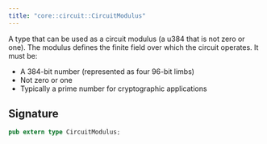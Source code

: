 ```yaml
---
title: "core::circuit::CircuitModulus"
---
```


A type that can be used as a circuit modulus (a u384 that is not zero or one).
The modulus defines the finite field over which the circuit operates. It must be:
- A 384-bit number (represented as four 96-bit limbs)
- Not zero or one
- Typically a prime number for cryptographic applications



## Signature

```rust
pub extern type CircuitModulus;
```



